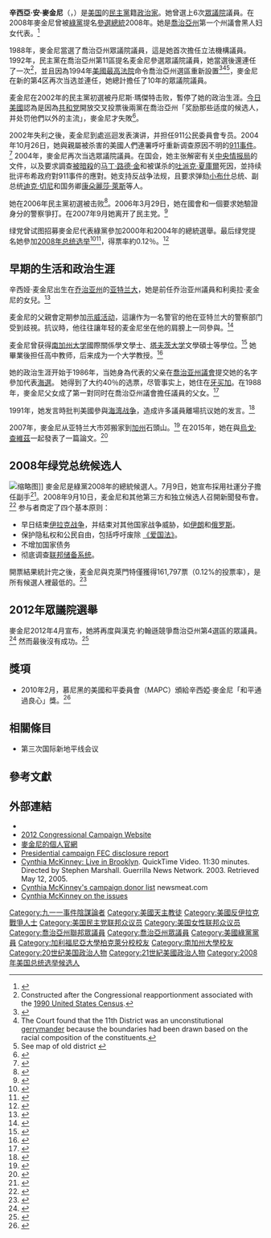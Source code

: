 {{noteTA
|T=zh-cn:辛西娅·麦金尼;zh-tw:辛西亞·麥金尼
|1=zh-cn:辛西娅;zh-tw:辛西亞
|G1=USState
}}
{{Infobox Congressman
|image name    = Cynthia McKinney.jpg
|[[Green_Party|Green Party]] Presidential Nominee
|state1 = [[喬治亞州|喬治亞州]]
|district1 = {{le|喬治亞州第四國會選區|Georgia's 4th congressional district|四}}
|term_start1   = 2005年1月3日
|term_end1     = 2007年1月3日
|predecessor1  = [[丹妮絲·瑪潔特|丹妮絲·瑪潔特]]
|successor1    = {{le|汉克·约翰逊|Hank Johnson}}
|term_start2   = 1997年1月3日
|term_end2     = 2003年1月3日
|predecessor2  = [[約翰·林德|約翰·林德]]
|successor2    = [[丹妮絲·瑪潔特|丹妮絲·瑪潔特]]
|state3 = [[喬治亞州|喬治亞州]]
|district3 = {{le|喬治亞州第十一國會選區|Georgia's 11th congressional district|十一}}
|term_start3   = 1993年1月3日
|term_end3     = 1997年1月3日
|predecessor3  = ''無——選區重劃''
|successor3    = [[約翰·林德|約翰·林德]]
|office4       = [[佐治亚州众议院|佐治亚州众议院]]議員
|term4         = 1988年－1992年
|birth_date    = {{Birth date and age|1955|03|17}}
|birth_place   = {{USA}}[[喬治亞州|喬治亞州]][[亞特蘭大|亞特蘭大]]
|party         = [[民主黨_(美國)|民主黨]]（1986–2007）<br />[[綠黨_(美國)|綠黨]]（2007–）
|spouse        = 科伊·格蘭迪森（Coy Grandison）（已離婚）
|religion      = 羅馬天主教
|alma_mater    = [[南加州大學|南加州大學]]、[[塔夫茨大學|塔夫茨大學]]
|residence     =喬治亞州
|occupation    = 高中老師、大學教授
|父母    ={{le|比利·麦金尼|Billy McKinney (politician)}}<small>（父）</small><br>利奥拉·麦金尼<small>（母）</small>
}}
'''辛西亞·安·麥金尼'''（{{lang-en|'''Cynthia Ann McKinney'''}}，{{bd|1955年|3月17日||}}）是[[美国|美国]]的[[民主黨_(美國)|民主黨]]籍[[政治家|政治家]]。她曾選上6次[[美国众议院|眾議院]]議員。在2008年麥金尼曾被[[美國綠黨|綠黨]]提名[[2008年美国总统选举|參選總統]]2008年。她是[[喬治亞州|喬治亞州]]第一个州議會黑人妇女代表。<ref name="pbs1">{{Cite news|url=http://www.pbs.org/newshour/bb/election/october96/mckinney_10-31.html|title=Georgia on Her Mind|date=October 31, 1996|publisher=[[Public_Broadcasting_Service|PBS]]|author=[[Jim_Lehrer|Jim Lehrer]]}}</ref>

1988年，麥金尼當選了喬治亞州眾議院議員，這是她首次擔任立法機構議員。1992年，民主黨在喬治亞州第11區提名麦金尼參選眾議院議員，她當選後還連任了一次<ref>Constructed after the Congressional reapportionment associated with the [[1990年美國人口普查|1990 United States Census]].</ref>，並且因為1994年[[美國最高法院|美國最高法院]]命令喬治亞州選區重新設置<ref name="pbs1">{{Cite news|url=http://www.pbs.org/newshour/bb/election/october96/mckinney_10-31.html|title=Georgia on Her Mind|date=October 31, 1996|publisher=[[Public_Broadcasting_Service|PBS]]|author=[[Jim_Lehrer|Jim Lehrer]]}}</ref><ref>The Court found that the 11th District was an unconstitutional [[傑利蠑螈|gerrymander]] because the boundaries had been drawn based on the racial composition of the constituents. </ref><ref>See map of old district {{Cite web|url=http://www.cviog.uga.edu/Projects/gainfo/congdist.htm|title=GeorgiaInfo – Carl Vinson Institute of Government|accessdate=2011-06-03|archiveurl=https://web.archive.org/web/20080513071336/http://www.cviog.uga.edu/Projects/gainfo/congdist.htm|archivedate=May 13, 2008}}</ref>，麥金尼在新的第4区再次当选並連任，她總計擔任了10年的眾議院議員。

麦金尼在2002年的民主黨初選被丹尼斯·瑪傑特击败，暫停了她的政治生涯。[[今日美國|今日美國]]認為是因為[[共和黨_(美國)|共和党]]開放交叉投票後兩黨在喬治亞州「奖励那些适度的候选人，并处罚他們以外的主流」，麥金尼才失敗<ref name="usatoday.com">{{Cite news|url=http://www.usatoday.com/news/nation/2002-08-21-ga-candidates_x.htm|title=Crossover vote helped tilt Ga. races|last=Welch|first=William|date=August 21, 2002|work=[[USA_Today|USA Today]]|accessdate=2008-03-05|quote=Crossover voting gave a significant lift to Democrat Denise Majette in unseating controversial Rep. Cynthia McKinney}}</ref>。

2002年失利之後，麦金尼到處巡迴发表演讲，并担任911公民委員會专员。2004年10月26日，她與親屬被杀害的美國人們連署呼吁重新调查原因不明的[[911事件|911事件]]。<ref name="911truth.org">{{Cite web|url=http://www.911truth.org/article.php?story=20041026093059633|title=911 Truth Statement|accessdate=2010-07-19|date=October 26, 2004|publisher=911truth.org|archive-url=https://web.archive.org/web/20130901160342/http://www.911truth.org/article.php?story=20041026093059633|archive-date=2013-09-01|dead-url=yes}}</ref> 2004年，麥金尼再次当选眾議院議員。在国会，她主张解密有关[[中央情报局|中央情报局]]的文件，以及要求調查[[馬丁·路德·金恩遇刺案|被暗殺]]的[[马丁·路德·金|马丁·路德·金]]和被谋杀的[[吐派克·夏庫爾|吐派克·夏庫爾]]死因，並持续批评布希政府對911事件的應對。她支持反战争法规，且要求弹劾[[小布什|小布什]]总统、副总统[[迪克·切尼|迪克·切尼]]和国务卿[[康多莉扎·赖斯|康朵麗莎·萊斯]]等人。

她在2006年民主黨初選被{{le|汉克·约翰逊|Hank Johnson}}击败<ref>{{Cite news|url=http://www.wsbtv.com/politics/9640750/detail.html |title=Democrat U.S. House District 4 |date=August 8, 2006 |publisher=WSBTV Action News 2 Atlanta |accessdate=2006-08-08 |deadurl=yes |archiveurl=https://web.archive.org/web/20060813100756/http://www.wsbtv.com/politics/9640750/detail.html |archivedate=2006-08-13}}</ref>。2006年3月29日，她在國會和一個要求她驗證身分的警察爭打。在2007年9月她离开了民主党。<ref>{{Cite web|url=http://www.allthingscynthiamckinney.com/|title=Cynthia Severs Ties with Democrats|author=All Things Cynthia McKinney (Cynthia McKinney's personal website)|accessdate=2016-07-02|archive-date=2020-02-13|archive-url=https://web.archive.org/web/20200213120851/https://www.allthingscynthiamckinney.com/|dead-url=yes}}</ref>

绿党曾试图招募麥金尼代表綠黨參加2000年和2004年的總統選舉。最后绿党提名她參加[[2008年美国总统选举|2008年总统选举]]<ref name="youtube.com">{{Cite web|url=https://www.youtube.com/watch?v=03cOM9r51Nw|title=Cynthia McKinney Announces Run for President|accessdate=2010-07-19|date=December 16, 2007|publisher=YouTube|archive-date=2019-08-26|archive-url=https://web.archive.org/web/20190826152247/https://www.youtube.com/watch?v=03cOM9r51Nw|dead-url=no}}</ref><ref name="gp.org">{{Cite press release|url=http://www.gp.org/press/states/wi/wi_2007_12_11.shtml |title=McKinney speaks truth to power in Wisconsin |publisher=Green Party |date=December 11, 2007 |accessdate=2010-07-19 |deadurl=yes |archiveurl=https://web.archive.org/web/20110612022042/http://www.gp.org/press/states/wi/wi_2007_12_11.shtml |archivedate=2011-06-12}}</ref>，得票率約0.12％。<ref>{{Cite web|url=http://www.fec.gov/pubrec/fe2008/2008presgeresults.pdf|title=2008 Official Presidential General Election Results, General Election Date:11/04/08|accessdate=January 4, 2010|author=Public Disclosure Division, Office of Communications, Federal Election Commission|date=January 22, 2009|publisher=Federal Election Commission|archive-date=2017-04-30|archive-url=https://web.archive.org/web/20170430015750/http://www.fec.gov/pubrec/fe2008/2008presgeresults.pdf|dead-url=no}}</ref>

== 早期的生活和政治生涯 ==
辛西娅·麦金尼出生在[[乔治亚州|乔治亚州]]的[[亚特兰大|亚特兰大]]，她是前任乔治亚州議員{{le|比利·麦金尼|Billy McKinney (politician)}}和利奥拉·麦金尼的女兒。<ref name="sonoma.edu">{{Cite web|url=http://www.sonoma.edu/pubs/newsrelease/archives/2008/05/former_congresswomen_cynthia_mckinney_to_address_race_sensitivity_and_other_under_covered_issues_in_the_us_presidential_campaign.html|title=News Center: Former Congresswomen Cynthia McKinney to Address Race Sensitivity and Other Under Covered Issues in the US Presidential Campaign|website=www.sonoma.edu|access-date=2016-04-28|archive-date=2016-06-01|archive-url=https://web.archive.org/web/20160601130355/http://www.sonoma.edu/pubs/newsrelease/archives/2008/05/former_congresswomen_cynthia_mckinney_to_address_race_sensitivity_and_other_under_covered_issues_in_the_us_presidential_campaign.html|dead-url=no}}</ref>

麦金尼的父親會定期参加[[非裔美國人民權運動|示威活动]]，這讓作为一名警官的他在亚特兰大的警察部门受到歧視。抗议時，他往往讓年轻的麦金尼坐在他的肩膀上一同參與。<ref>{{Cite web|url=http://video.google.com/videoplay?docid=1424663692856267230|title=Insightful Personal Conversation with Cynthia McKinney|accessdate=2010-07-19|date=|publisher=Video.google.com|archive-date=2011-07-15|archive-url=https://web.archive.org/web/20110715070358/http://video.google.com/videoplay?docid=1424663692856267230|dead-url=no}}</ref>

麦金尼曾获得[[南加州大学|南加州大学]]國際關係學文學士、[[塔夫茨大學|塔夫茨大学]]文學碩士等學位。<ref name="sonoma.edu">{{Cite web|url=http://www.sonoma.edu/pubs/newsrelease/archives/2008/05/former_congresswomen_cynthia_mckinney_to_address_race_sensitivity_and_other_under_covered_issues_in_the_us_presidential_campaign.html|title=News Center: Former Congresswomen Cynthia McKinney to Address Race Sensitivity and Other Under Covered Issues in the US Presidential Campaign|website=www.sonoma.edu|access-date=2016-04-28}}</ref> 她畢業後担任高中教师，后来成为一个大学教授。<ref>{{Cite web|url=http://natsummit.org/transcripts/cynthia_mckinney.htm|title=Cynthia McKinney|website=natsummit.org|access-date=2016-04-28|archive-date=2016-04-10|archive-url=https://web.archive.org/web/20160410001901/http://www.natsummit.org/transcripts/cynthia_mckinney.htm|dead-url=no}}</ref>

她的政治生涯开始于1986年，当她身為代表的父亲在[[佐治亚州众议院|喬治亚州議會]]提交她的名字參加代表[[海選|海選]]。 她得到了大约40％的选票，尽管事实上，她住在[[牙买加|牙买加]]。在1988年，麥金尼父女成了第一對同时在喬治亞州議會擔任議員的父女。<ref>{{Cite book|url=https://books.google.com/books?id=cVtFJ5tvINsC|title=Encyclopedia of Women and American Politics|last=Ford|first=Lynne E.|date=2010-05-12|publisher=Infobase Publishing|isbn=9781438110325|page=306|language=en}}</ref>

1991年，她发言時批判美國參與[[海湾战争|海湾战争]]，造成许多議員離場抗议她的发言。<ref>{{Cite book|title=Biographical Dictionary of Congressional Women|url=https://archive.org/details/biographicaldict0000foer|last=Foerstel|first=Karen|publisher=[[Greenwood_Publishing_Group|Greenwood Publishing Group]]|year=1999|isbn=978-0-313-30290-9|page=[https://archive.org/details/biographicaldict0000foer/page/181 181]}}</ref>

2007年，麥金尼从亚特兰大市郊搬家到[[加利福尼亚州|加州]]石頭山。<ref>{{Cite news|url=http://www.foxnews.com/story/0,2933,311518,00.html|title=Cynthia McKinney Moves-McKinney Parkway Fate in Question|date=November 13, 2007|publisher=Foxnews.com|accessdate=2010-07-19|archive-url=https://web.archive.org/web/20090908112207/http://www.foxnews.com/story/0,2933,311518,00.html|archive-date=2009-09-08|dead-url=yes}}</ref> 在2015年，她在{{Internal link helper/en|安提俄克大學|Antioch University}}與[[烏戈·查維茲|烏戈·查維茲]]一起發表了一篇論文。<ref>{{Cite web |url=http://aura.antioch.edu/etds/208/ |title=''“El No Murio, El Se Multiplico!” '' |accessdate=2016-07-02 |archive-date=2016-04-17 |archive-url=https://web.archive.org/web/20160417173849/http://aura.antioch.edu/etds/208/ |dead-url=no }}</ref>

== 2008年绿党总统候选人 ==
[[File:Cynthia_mckinney_presidential_candidacy.jpg|缩略图]]]]
麥金尼是綠黨2008年的總統候選人。7月9日，她宣布採用社運分子{{le|罗莎·克莱门特|Rosa Clemente}}擔任副手<ref>{{Cite web|url=http://www.ballot-access.org/2008/07/09/cynthia-mckinney-names-v-p-running-mate/|title=Richard Winger, "Cynthia McKinney Names V-P Running Mate" Ballot Access News|accessdate=2010-07-19|date=July 9, 2008|publisher=Ballot-access.org|archive-date=2011-06-11|archive-url=https://web.archive.org/web/20110611140920/http://www.ballot-access.org/2008/07/09/cynthia-mckinney-names-v-p-running-mate/|dead-url=no}}</ref>。2008年9月10日，麦金尼和其他第三方和独立候选人召開新聞發布會。<ref>{{Cite web|url=http://www.thenation.com/article/naders-debate?page=full#axzz2dH5jYNNX|title=Nader's Debate|accessdate=2013-08-28|date=October 24, 2008|publisher=The Nation}}</ref> 参与者商定了四个基本原则：
* 早日结束[[伊拉克战争|伊拉克战争]]，并结束对其他国家战争威胁，如[[伊朗|伊朗]]和[[俄罗斯|俄罗斯]]。
* 保护隐私权和公民自由，包括呼吁废除 [[美國愛國者法案|《爱国法》]]。
* 不增加国家债务
* 彻底调查[[联邦储备系统|联邦储备系统]]。
開票結果統計完之後，麦金尼與克萊門特僅獲得161,797票（0.12%的投票率），是所有候選人裡最低的。<ref name="Federal Election Commission">{{Cite web|url=http://www.fec.gov/pubrec/fe2008/tables2008.pdf|title=2008 presidential vote|accessdate=2009-02-03|date=December 7, 2008|last=|first=|coauthors=|work=|publisher=[[Federal_Election_Commission|Federal Election Commission]]}}</ref>

== 2012年眾議院選舉 ==
麥金尼2012年4月宣布，她將再度與漢克·約翰遜競爭喬治亞州第4選區的眾議員。<ref>{{Cite web|url=http://www.ajc.com/news/news/local/cynthia-mckinney-back-and-running-for-her-old-cong/nQTFT/|title=Cynthia McKinney back and running for her old congressional seat|accessdate=2012-11-22|archive-date=2016-08-20|archive-url=https://web.archive.org/web/20160820203009/http://www.ajc.com/news/news/local/cynthia-mckinney-back-and-running-for-her-old-cong/nQTFT/|dead-url=no}}</ref> 然而最後沒有成功。<ref>{{Cite web |url=http://sos.georgia.gov/elections/election_results/2012_1106/writeincd4.pdf |title=存档副本 |accessdate=2016-07-02 |archive-date=2013-06-27 |archive-url=https://web.archive.org/web/20130627120846/http://sos.georgia.gov/elections/election_results/2012_1106/writeincd4.pdf |dead-url=no }}</ref>

== 獎項 ==
* 2010年2月，慕尼黑的美國和平委員會（MAPC）頒給辛西婭·麥金尼「和平通過良心」獎。<ref>{{Cite web |url=http://www.mapc-web.de/ |title=存档副本 |accessdate=2020-09-19 |archive-date=2010-03-09 |archive-url=https://web.archive.org/web/20100309094616/http://www.mapc-web.de/ |dead-url=no }}</ref>

== 相關條目 ==
{{主題|美國|政治|人物}}
* 第三次国际新地平线会议

== 參考文獻 ==
{{Reflist|2}}

== 外部連結 ==
{{Commons category|Cynthia McKinney}}
* {{Dmoz|Regional/North_America/United_States/Government/Elections/President/2008/Candidates/McKinney%2C_Cynthia/}}
* [https://web.archive.org/web/20080109192022/http://www.runcynthiarun.org/ 2012 Congressional Campaign Website]
* [http://www.allthingscynthiamckinney.com 麥金尼的個人官網] {{Wayback|url=http://www.allthingscynthiamckinney.com/ |date=20200213120851 }}
* [https://web.archive.org/web/20160303171919/http://query.nictusa.com/cgi-bin/can_detail/P80004930/ Presidential campaign FEC disclosure report]
* [[iarchive:cynthia|Cynthia McKinney: Live in Brooklyn]]. QuickTime Video. 11:30 minutes. Directed by Stephen Marshall. Guerrilla News Network. 2003. Retrieved May 12, 2005.
* [https://web.archive.org/web/20060407195116/http://www.newsmeat.com/campaign_contributions_to_politicians/donor_list.php?candidate_id=H2GA11016&li=a Cynthia McKinney's campaign donor list] newsmeat.com
* [http://www.ontheissues.org/GA/Cynthia_McKinney.htm/ Cynthia McKinney on the issues] {{Wayback|url=http://www.ontheissues.org/GA/Cynthia_McKinney.htm/ |date=20120504051933 }}

{{Authority control}}
{{DEFAULTSORT: McKinney, Cynthia}}
[[Category:九一一事件陰謀論者|Category:九一一事件陰謀論者]]
[[Category:美國天主教徒|Category:美國天主教徒]]
[[Category:美國反伊拉克戰爭人士|Category:美國反伊拉克戰爭人士]]
[[Category:美国民主党联邦众议员|Category:美国民主党联邦众议员]]
[[Category:美国女性联邦众议员|Category:美国女性联邦众议员]]
[[Category:喬治亞州聯邦眾議員|Category:喬治亞州聯邦眾議員]]
[[Category:喬治亞州眾議員|Category:喬治亞州眾議員]]
[[Category:美國綠黨黨員|Category:美國綠黨黨員]]
[[Category:加利福尼亞大學柏克萊分校校友|Category:加利福尼亞大學柏克萊分校校友]]
[[Category:南加州大學校友|Category:南加州大學校友]]
[[Category:20世纪美国政治人物|Category:20世纪美国政治人物]]
[[Category:21世紀美國政治人物|Category:21世紀美國政治人物]]
[[Category:2008年美国总统选举候选人|Category:2008年美国总统选举候选人]]